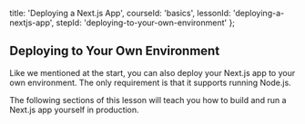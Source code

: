 
  title: 'Deploying a Next.js App',
  courseId: 'basics',
  lessonId: 'deploying-a-nextjs-app',
  stepId: 'deploying-to-your-own-environment'
};

## Deploying to Your Own Environment

Like we mentioned at the start, you can also deploy your Next.js app to your own environment.
The only requirement is that it supports running Node.js.

The following sections of this lesson will teach you how to build and run a Next.js app yourself in production.

